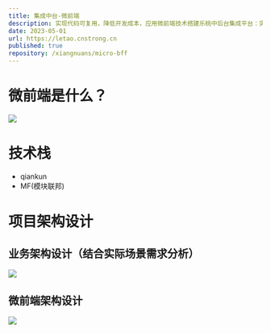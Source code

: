 ```yaml
---
title: 集成中台-微前端
description: 实现代码可复用，降低开发成本，应用微前端技术搭建乐桃中后台集成平台：实现公共业务组件复用，公共页面复用，基于现有组合搭建新的应用
date: 2023-05-01
url: https://letao.cnstrong.cn
published: true
repository: /xiangnuans/micro-bff
---
```


# 微前端是什么？

![](./micro-bff/what1.png)

# 技术栈

- qiankun
- MF(模块联邦)

# 项目架构设计

## 业务架构设计（结合实际场景需求分析）

![](./micro-bff/design.png)

## 微前端架构设计

![](./micro-bff/design1.png)
